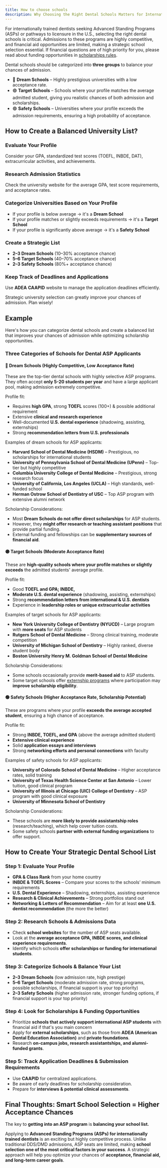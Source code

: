 ```yaml
---
title: How to choose schools
description: Why Choosing the Right Dental Schools Matters for International Applicants
---
```


For internationally trained dentists seeking Advanced Standing Programs (ASPs)
or pathways to licensure in the U.S., selecting the right dental schools is
critical. Admissions to these programs are highly competitive, and financial aid
opportunities are limited, making a strategic school selection essential. If
financial questions are of high priority for you, please read about funding
opportunities in [scholarships
rules](/c/finances-and-logistics/general-scholarship-rules).

Dental schools should be categorized into **three groups** to balance your
chances of admission.

- 🔵 **Dream Schools** – Highly prestigious universities with a low acceptance
  rate.
- 🟣 **Target Schools** – Schools where your profile matches the average
  admitted student, giving you realistic chances of both admission and
  scholarships.
- 🟢 **Safety Schools** – Universities where your profile exceeds the admission
  requirements, ensuring a high probability of acceptance.

## How to Create a Balanced University List?

### Evaluate Your Profile

Consider your GPA, standardized test scores (TOEFL, INBDE, DAT),
extracurricular activities, and achievements.

### Research Admission Statistics

Check the university website for the average GPA, test score requirements, and acceptance rates.

### Categorize Universities Based on Your Profile

- If your profile is below average → it's a **Dream School**
- If your profile matches or slightly exceeds requirements → it's a **Target School**
- If your profile is significantly above average → it's a **Safety School**

### Create a Strategic List

- **2–3 Dream Schools** (10–30% acceptance chance)
- **5–6 Target Schools** (40–70% acceptance chance)
- **2–3 Safety Schools** (80%+ acceptance chance)

### Keep Track of Deadlines and Applications

Use **ADEA** **CAAPID** website to manage the application deadlines efficiently.

Strategic university selection can greatly improve your chances of admission.
Plan wisely!

## Example

Here's how you can categorize dental schools and create a balanced list that
improves your chances of admission while optimizing scholarship opportunities.

### Three Categories of Schools for Dental ASP Applicants

#### 🔵 Dream Schools (Highly Competitive, Low Acceptance Rate)

These are the top-tier dental schools with highly selective ASP programs. They
often accept **only 5-20 students per year** and have a large applicant pool,
making admission extremely competitive.

Profile fit:

- Requires **high GPA**, strong **TOEFL** scores (100+) & possible additional requirement
- Extensive **clinical and research experience**
- Well-documented **U.S. dental experience** (shadowing, assisting, externships)
- Strong **recommendation letters from U.S. professionals**

Examples of dream schools for ASP applicants:

- **Harvard School of Dental Medicine (HSDM)** – Prestigious, no scholarships
  for international students
- **University of Pennsylvania School of Dental Medicine (UPenn)** – Top-tier
  but highly competitive
- **Columbia University College of Dental Medicine** – Prestigious, strong
  research focus
- **University of California, Los Angeles (UCLA)** – High standards, well-funded
  school
- **Herman Ostrow School of Dentistry of USC** – Top ASP program with extensive
  alumni network

<Aside>
Scholarship Considerations:

- Most **Dream Schools do not offer direct scholarships** for ASP students.
- However, they **might offer research or teaching assistant positions** that provide partial funding.
- External funding and fellowships can be **supplementary sources of financial aid**.

</Aside>

#### 🟣 Target Schools (Moderate Acceptance Rate)

These are **high-quality schools where your profile matches or slightly
exceeds** the admitted students' average profile.

Profile fit:

- Good **TOEFL and GPA; INBDE,**
- **Moderate U.S. dental experience** (shadowing, assisting, externships)
- Strong **recommendation letters from international & U.S. dentists**
- Experience in **leadership roles or unique extracurricular activities**

Examples of target schools for ASP applicants:

- **New York University College of Dentistry (NYUCD)** – Large program with
  **more seats** for ASP students
- **Rutgers School of Dental Medicine** – Strong clinical training, moderate
  competition
- **University of Michigan School of Dentistry** – Highly ranked, diverse
  student body
- **Boston University Henry M. Goldman School of Dental Medicine**

<Aside>
Scholarship Considerations:

- Some schools occasionally provide **merit-based aid** to ASP students.
- Some target schools offer [externship
  programs](/c/researching-schools/externship-programs) where participation may
  **improve scholarship eligibility**.

</Aside>

#### 🟢 Safety Schools (Higher Acceptance Rate, Scholarship Potential)

These are programs where your profile **exceeds the average accepted student**,
ensuring a high chance of acceptance.

Profile fit:

- Strong **INBDE, TOEFL, and GPA** (above the average admitted student)
- **Extensive clinical experience**
- Solid **application essays and interviews**
- Strong **networking efforts and personal connections** with faculty

Examples of safety schools for ASP applicants:

- **University of Colorado School of Dental Medicine** – Higher acceptance
  rates, solid training
- **University of Texas Health Science Center at San Antonio** – Lower tuition,
  good clinical program
- **University of Illinois at Chicago (UIC) College of Dentistry** – ASP program
  with good clinical exposure
- **University of Minnesota School of Dentistry**

<Aside>
Scholarship Considerations:

- These schools are **more likely to provide assistantship roles** (research/teaching), which help cover tuition costs.
- Some safety schools **partner with external funding organizations** to offer support.

</Aside>

## How to Create Your Strategic Dental School List

### Step 1: Evaluate Your Profile

- **GPA & Class Rank** from your home country
- **INBDE & TOEFL Scores** – Compare your scores to the schools’ minimum requirements
- **U.S. Dental Experience** – Shadowing, externships, assisting experience
- **Research & Clinical Achievements** – Strong portfolios stand out
- **Networking & Letters of Recommendation** – Aim for at least **one U.S. dentist recommendation** (the more the better)

### Step 2: Research Schools & Admissions Data

- Check **school websites** for the number of ASP seats available.
- Look at the **average acceptance GPA, INBDE scores, and clinical experience requirements**.
- Identify which schools **offer scholarships or funding for international students**.

### Step 3: Categorize Schools & Balance Your List

- **2–3 Dream Schools** (low admission rate, high prestige)
- **5–6 Target Schools** (moderate admission rate, strong programs, possible
  scholarships, if financial support is your top priority)
- **2–3 Safety Schools** (higher admission rate, stronger funding options, if
  financial support is your top priority)

### Step 4: Look for Scholarships & Funding Opportunities

- Prioritize **schools that actively support international ASP students** with
  financial aid if that's you main concern
- Apply for **external scholarships**, such as those from **ADEA (American
  Dental Education Association)** and **private foundations**.
- Research **on-campus jobs, research assistantships, and alumni-funded grants**.

### Step 5: Track Application Deadlines & Submission Requirements

- Use **CAAPID** for centralized applications.
- Be aware of early deadlines for scholarship consideration.
- Prepare for **interviews & potential clinical assessments**.

## Final Thoughts: Smart School Selection = Higher Acceptance Chances

The key to **getting into an ASP program** is **balancing your school list.**

Applying to **Advanced Standing Programs (ASPs) for internationally trained
dentists** is an exciting but highly competitive process. Unlike traditional
DDS/DMD admissions, ASP seats are limited, making **school selection one of the
most critical factors in your success**. A strategic approach will help you
optimize your chances of **acceptance, financial aid, and long-term career
goals**.
